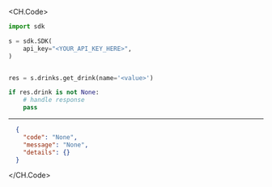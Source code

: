 
<CH.Code>
```python GetDrink.py
import sdk

s = sdk.SDK(
    api_key="<YOUR_API_KEY_HERE>",
)


res = s.drinks.get_drink(name='<value>')

if res.drink is not None:
    # handle response
    pass

```
---

```json Example Response
  {
    "code": "None",
    "message": "None",
    "details": {}
  }
```
</CH.Code>
